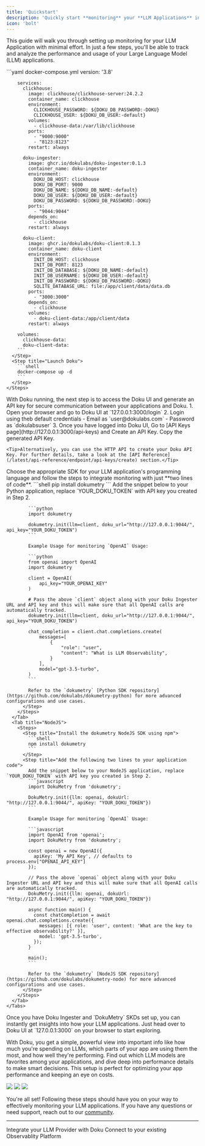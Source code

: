 ```yaml
---
title: 'Quickstart'
description: 'Quickly start **monitoring** your **LLM Applications** in just **two lines** of code'
icon: 'bolt'
---
```


This guide will walk you through setting up monitoring for your LLM Application with minimal effort. In just a few steps, you'll be able to track and analyze the performance and usage of your Large Language Model (LLM) applications.

<Steps>
  <Step title="Deploy Doku">
    <Steps>
      <Step title="Prepare your Environment">
        ```yaml docker-compose.yml
        version: '3.8'

        services:
          clickhouse:
            image: clickhouse/clickhouse-server:24.2.2
            container_name: clickhouse
            environment:
              CLICKHOUSE_PASSWORD: ${DOKU_DB_PASSWORD:-DOKU}   
              CLICKHOUSE_USER: ${DOKU_DB_USER:-default}                   
            volumes:
              - clickhouse-data:/var/lib/clickhouse
            ports:
              - "9000:9000" 
              - "8123:8123" 
            restart: always

          doku-ingester:
            image: ghcr.io/dokulabs/doku-ingester:0.1.3
            container_name: doku-ingester
            environment:
              DOKU_DB_HOST: clickhouse   
              DOKU_DB_PORT: 9000 
              DOKU_DB_NAME: ${DOKU_DB_NAME:-default}     
              DOKU_DB_USER: ${DOKU_DB_USER:-default}              
              DOKU_DB_PASSWORD: ${DOKU_DB_PASSWORD:-DOKU}
            ports:
              - "9044:9044"           
            depends_on:
              - clickhouse
            restart: always
          
          doku-client:
            image: ghcr.io/dokulabs/doku-client:0.1.3
            container_name: doku-client
            environment:
              INIT_DB_HOST: clickhouse
              INIT_DB_PORT: 8123
              INIT_DB_DATABASE: ${DOKU_DB_NAME:-default}
              INIT_DB_USERNAME: ${DOKU_DB_USER:-default}
              INIT_DB_PASSWORD: ${DOKU_DB_PASSWORD:-DOKU}
              SQLITE_DATABASE_URL: file:/app/client/data/data.db
            ports:
              - "3000:3000"
            depends_on:
              - clickhouse
            volumes:
              - doku-client-data:/app/client/data
            restart: always

        volumes:
          clickhouse-data:
          doku-client-data:
        ```
      </Step>
      <Step title="Launch Doku">
        ```shell
        docker-compose up -d
        ```
      </Step>
    </Steps>
  </Step>
  <Step title="Access Doku UI and Generate an API Key">
    With Doku running, the next step is to access the Doku UI and generate an API key for secure communication between your applications and Doku.
    1. Open your browser and go to Doku UI at `127.0.0.1:3000/login`
    2.  Login using theb default credentials
        - Email as `user@dokulabs.com` 
        - Password as `dokulabsuser`
    3. Once you have logged into Doku UI, Go to [API Keys page](http://127.0.0.1:3000/api-keys) and Create an API Key. Copy the generated API Key.

    <Tip>Alternatively, you can use the HTTP API to create your Doku API Key. For further details, take a look at the [API Reference](/latest/api-reference/endpoint/api-keys/create) section.</Tip>
  </Step>
  <Step title="Instrument your Application">
    Choose the appropriate SDK for your LLM application's programming language and follow the steps to integrate monitoring with just **two lines of code**.
    <Tabs>
      <Tab title="Python">
        <Steps>
          <Step title="Install the dokumetry Python SDK using pip">
            ```shell
            pip install dokumetry
            ```
          </Step>
          <Step title="Add the following two lines to your application code:">
            Add the snippet below to your Python application, replace `YOUR_DOKU_TOKEN` with API key you created in Step 2.
            
            ```python
            import dokumetry

            dokumetry.init(llm=client, doku_url="http://127.0.0.1:9044/", api_key="YOUR_DOKU_TOKEN")
            ```

            Example Usage for monitoring `OpenAI` Usage:

            ```python
            from openai import OpenAI
            import dokumetry

            client = OpenAI(
                api_key="YOUR_OPENAI_KEY"
            )

            # Pass the above `client` object along with your Doku Ingester URL and API key and this will make sure that all OpenAI calls are automatically tracked.
            dokumetry.init(llm=client, doku_url="http://127.0.0.1:9044/", api_key="YOUR_DOKU_TOKEN")

            chat_completion = client.chat.completions.create(
                messages=[
                    {
                        "role": "user",
                        "content": "What is LLM Observability",
                    }
                ],
                model="gpt-3.5-turbo",
            )
            ```
            
            Refer to the `dokumetry` [Python SDK repository](https://github.com/dokulabs/dokumetry-python) for more advanced configurations and use cases.
          </Step>
        </Steps>
      </Tab>
      <Tab title="NodeJS">
        <Steps>
          <Step title="Install the dokumetry NodeJS SDK using npm">
            ```shell
            npm install dokumetry
            ```
          </Step>
          <Step title="Add the following two lines to your application code">
            Add the snippet below to your NodeJS application, replace `YOUR_DOKU_TOKEN` with API key you created in Step 2.
            ```javascript
            import DokuMetry from 'dokumetry';

            DokuMetry.init({llm: openai, dokuUrl: "http://127.0.0.1:9044/", apiKey: "YOUR_DOKU_TOKEN"})
            ```

            Example Usage for monitoring `OpenAI` Usage:

            ```javascript
            import OpenAI from 'openai';
            import DokuMetry from 'dokumetry';

            const openai = new OpenAI({
              apiKey: 'My API Key', // defaults to process.env["OPENAI_API_KEY"]
            });

            // Pass the above `openai` object along with your Doku Ingester URL and API key and this will make sure that all OpenAI calls are automatically tracked.
            DokuMetry.init({llm: openai, dokuUrl: "http://127.0.0.1:9044/", apiKey: "YOUR_DOKU_TOKEN"})

            async function main() {
              const chatCompletion = await openai.chat.completions.create({
                messages: [{ role: 'user', content: 'What are the key to effective observability?' }],
                model: 'gpt-3.5-turbo',
              });
            }

            main();
            ```

            Refer to the `dokumetry` [NodeJS SDK repository](https://github.com/dokulabs/dokumetry-node) for more advanced configurations and use cases.
          </Step>
        </Steps>
      </Tab>
    </Tabs>
  </Step>
  <Step title="Visualize and Analyze">
  Once you have Doku Ingester and `DokuMetry` SKDs set up, you can instantly get insights into how your LLM applications. Just head over to Doku UI at `127.0.0.1:3000` on your browser to start exploring.

With Doku, you get a simple, powerful view into important info like how much you're spending on LLMs, which parts of your app are using them the most, and how well they're performing. Find out which LLM models are favorites among your applications, and dive deep into performance details to make smart decisions. This setup is perfect for optimizing your app performance and keeping an eye on costs.
  <Frame>
    <img src="https://github.com/dokulabs/.github/blob/main/profile/assets/doku-client-1.jpg?raw=true" />
    <img src="https://github.com/dokulabs/.github/blob/main/profile/assets/doku-client-2.jpg?raw=true" />
    <img src="https://github.com/dokulabs/.github/blob/main/profile/assets/doku-client-3.jpg?raw=true" />
  </Frame>
  </Step>
</Steps>

You're all set! Following these steps should have you on your way to effectively monitoring your LLM applications. If you have any questions or need support, reach out to our [community](https://join.slack.com/t/doku-0tq5728/shared_invite/zt-2a9aql9xx-FN5EIZ2DtZ~XtJoYdxUDtA).

---

<CardGroup cols={2}>
<Card title="Integrations" href="/latest/integrations/introduction" icon='circle-nodes'>
Integrate your LLM Provider with Doku 
</Card>
<Card title="Connections" href="/latest/connections/intro" icon='link'>
Connect to your existing Observablity Platform
</Card>
</CardGroup>